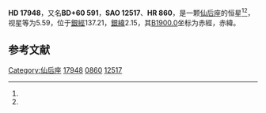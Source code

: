 {{Starbox begin
| name = HD 17948
}}
{{Starbox observe
| epoch = [[J2000.0|J2000.0]]
| constell = [[仙后座|仙后座]]<ref name=SIMBAD>{{cite web
 | url=http://simbad.u-strasbg.fr/simbad/sim-id?Ident=HR+860
 | title =Pulsating variable Star
 | publisher=Centre de Données astronomiques de Strasbourg
 | work=SIMBAD
 | accessdate=2012-07-13}}</ref><ref name=DATA>{{cite web
 | url=http://vizier.u-strasbg.fr/viz-bin/VizieR-5?-out.add=.&-source=5050&-corr=PK=HR&-out.max=9999&HR=860
 | title=VizieR Detailed Page
 | accessdate=2012-07-13
 | archive-date=2016-03-04
 | archive-url=https://web.archive.org/web/20160304194132/http://vizier.u-strasbg.fr/viz-bin/VizieR-5?-out.add=.&-source=5050&-corr=PK=HR&-out.max=9999&HR=860
 | dead-url=no
 }}</ref>
| 星官 = 
| ra = {{RA|2|55|56.9}}<ref name=SIMBAD /><ref name=DATA />
| dec = {{DEC|+61|31|16}}<ref name=SIMBAD /><ref name=DATA />
| appmag_v = 5.59<ref name=SIMBAD /><ref name=DATA />
}}
{{Starbox character
| class = F4V<ref name=SIMBAD /><ref name=DATA />
| b-v = 0.45<ref name=SIMBAD /><ref name=DATA />
| u-b = -0.1<ref name=SIMBAD /><ref name=DATA />
| r-i = <ref name=SIMBAD /><ref name=DATA />
| variable = 
}}
{{Starbox astrometry
| radial_v = -0.1
| prop_mo_ra = 29
| parallax = 
| p_error = 
}}
{{Starbox catalog
| names =BD+60 591，[[SAO星表|SAO]] 12517，[[HD星表|HD]] 17948，[[HR星表|HR]] 860}}
{{Starbox reference |Simbad=HR+860}}
{{Starbox end}}

'''HD 17948'''，又名'''BD+60 591'''，'''SAO 12517'''、'''HR 860'''，是一颗[[仙后座|仙后座]]的恒星<ref name=SIMBAD /><ref name=DATA />，视星等为5.59，位于[[銀道座標系|銀經]]137.21，[[銀道座標系|銀緯]]2.15，其[[B1900.0|B1900.0]]坐标为赤經{{RA|2|48|1}}，赤緯{{DEC|+61|2.15|47}}。

== 参考文献 ==
{{reflist}}

{{star-stub}}

[[Category:仙后座|Category:仙后座]]
[[Category:HD和HDE天體|17948]]
[[Category:HR天體|0860]]
[[Category:SAO天體|12517]]